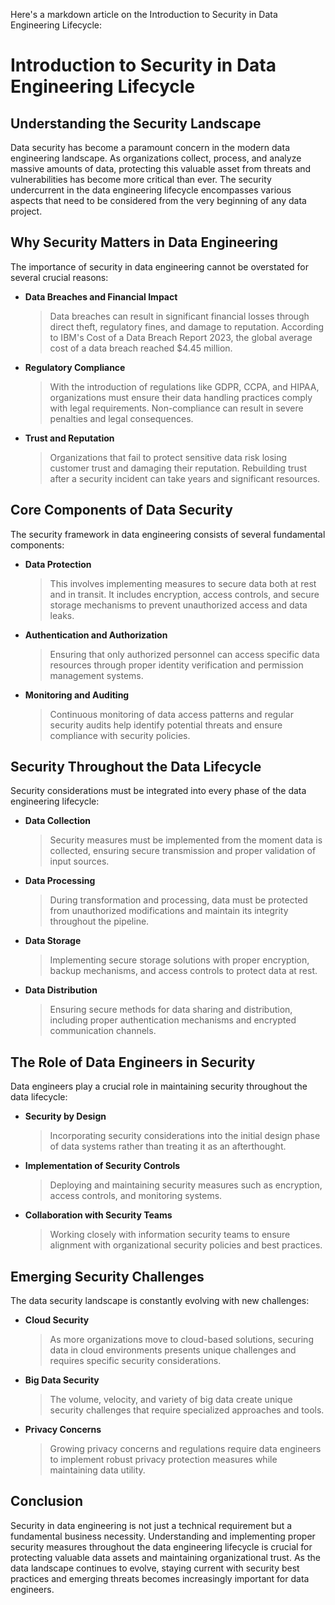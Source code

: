 Here's a markdown article on the Introduction to Security in Data Engineering Lifecycle:

# Introduction to Security in Data Engineering Lifecycle

## Understanding the Security Landscape

Data security has become a paramount concern in the modern data engineering landscape. As organizations collect, process, and analyze massive amounts of data, protecting this valuable asset from threats and vulnerabilities has become more critical than ever. The security undercurrent in the data engineering lifecycle encompasses various aspects that need to be considered from the very beginning of any data project.

## Why Security Matters in Data Engineering

The importance of security in data engineering cannot be overstated for several crucial reasons:

* **Data Breaches and Financial Impact**
  > Data breaches can result in significant financial losses through direct theft, regulatory fines, and damage to reputation. According to IBM's Cost of a Data Breach Report 2023, the global average cost of a data breach reached $4.45 million.

* **Regulatory Compliance**
  > With the introduction of regulations like GDPR, CCPA, and HIPAA, organizations must ensure their data handling practices comply with legal requirements. Non-compliance can result in severe penalties and legal consequences.

* **Trust and Reputation**
  > Organizations that fail to protect sensitive data risk losing customer trust and damaging their reputation. Rebuilding trust after a security incident can take years and significant resources.

## Core Components of Data Security

The security framework in data engineering consists of several fundamental components:

* **Data Protection**
  > This involves implementing measures to secure data both at rest and in transit. It includes encryption, access controls, and secure storage mechanisms to prevent unauthorized access and data leaks.

* **Authentication and Authorization**
  > Ensuring that only authorized personnel can access specific data resources through proper identity verification and permission management systems.

* **Monitoring and Auditing**
  > Continuous monitoring of data access patterns and regular security audits help identify potential threats and ensure compliance with security policies.

## Security Throughout the Data Lifecycle

Security considerations must be integrated into every phase of the data engineering lifecycle:

* **Data Collection**
  > Security measures must be implemented from the moment data is collected, ensuring secure transmission and proper validation of input sources.

* **Data Processing**
  > During transformation and processing, data must be protected from unauthorized modifications and maintain its integrity throughout the pipeline.

* **Data Storage**
  > Implementing secure storage solutions with proper encryption, backup mechanisms, and access controls to protect data at rest.

* **Data Distribution**
  > Ensuring secure methods for data sharing and distribution, including proper authentication mechanisms and encrypted communication channels.

## The Role of Data Engineers in Security

Data engineers play a crucial role in maintaining security throughout the data lifecycle:

* **Security by Design**
  > Incorporating security considerations into the initial design phase of data systems rather than treating it as an afterthought.

* **Implementation of Security Controls**
  > Deploying and maintaining security measures such as encryption, access controls, and monitoring systems.

* **Collaboration with Security Teams**
  > Working closely with information security teams to ensure alignment with organizational security policies and best practices.

## Emerging Security Challenges

The data security landscape is constantly evolving with new challenges:

* **Cloud Security**
  > As more organizations move to cloud-based solutions, securing data in cloud environments presents unique challenges and requires specific security considerations.

* **Big Data Security**
  > The volume, velocity, and variety of big data create unique security challenges that require specialized approaches and tools.

* **Privacy Concerns**
  > Growing privacy concerns and regulations require data engineers to implement robust privacy protection measures while maintaining data utility.

## Conclusion

Security in data engineering is not just a technical requirement but a fundamental business necessity. Understanding and implementing proper security measures throughout the data engineering lifecycle is crucial for protecting valuable data assets and maintaining organizational trust. As the data landscape continues to evolve, staying current with security best practices and emerging threats becomes increasingly important for data engineers.